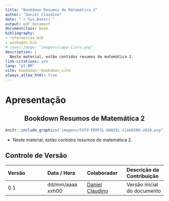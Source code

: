 ```yaml
--- 
title: "Bookdown Resumos de Matemática 2"
author: "Daniel Claudino"
date: "`r Sys.Date()`"
output: pdf_document
documentclass: book
bibliography:
- referencias.bib
- packages.bib
# cover-image: "imagens/capa-livro.png"
description: |
  Neste material, estão contidos resumos de matemática 2.
link-citations: yes
lang: "pt-BR"
site: bookdown::bookdown_site
always_allow_html: true
---
```


# Apresentação

<center><h2>Bookdown Resumos de Matemática 2</h2></center>

```r
knitr::include_graphics("imagens/FOTO-PERFIL-DANIEL-CLAUDINO-2020.png")
```

* Neste material, estão contidos resumos de matemática 2.

## Controle de Versão

|Versão| Data / Hora | Colaborador | Descrição da Contribuição
|:--|:--|:--|:--|
| 0.1 | dd/mm/aaaa xxh00 | [Daniel Claudino](https://wa.me/5583988853815) | Versão inicial do documento|